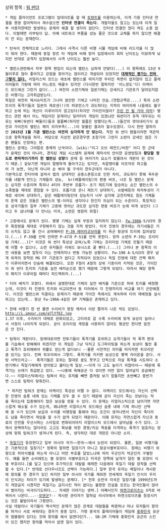 상위 항목 : [[워 썬더]]

 * 게임 클라이언트 프로그램이 업데이트를 할 때 [[토렌트]]를 이용하는데, 이게 가용 인터넷 연결을 몽땅 잡아먹어서 재수없으면 '''인터넷 연결이 죽는다'''. 개발자들도 알고는 있는데 이게 일부 사용자한테만 발생하는 문제라 해결 할 생각이 없단다. 인터넷 연결만 껐다 켜도 소용 없다. 이럴때면 리부팅이 답. 아예 네트워크 부품을 성능 좋은 것으로 교체를 하지 않으면 해결이 안 되는 문제란다.

 * 탄속이 전체적으로 느리다. 그래서 사격시 다른 비행 시뮬 게임에 비해 리드각을 더 많이 줘야 한다. 때문에 동일 장르 타 게임에 비해 방자 입장에서의 회피 난이도는 미묘하게 낮지만 반대로 공격자 입장에서의 사격 난이도는 훨씬 높다.

 * 밸런스관련해서 자꾸 항목 편집이 되는데 밸런스 심하게 안맞다(...) 이 항목에도 13년 9월이후로 많이 좋아지고 강점을 찾아가는 점이라고 개설되어 있었지만 '''[[그런거 없다|대체적인 평가는 전혀 그렇지 않다.]]''' 리얼리스틱 모드는 애초에 밸런스를 따지기엔 무리인 측면이 없지않아 있고 플레이어들의 기량에 따라 어느정도 메꿀수 있지만 (다시한번 말하지만 '어느정도'다) 아케이드 모드에선 그런거 없다(...) 여전히 소련기체와 일본기체는 강세이고 기관포가 달려있지않은 비행기는 고자취급받는다.
 독일은 여전히 매서슈미트가 그나마 쓸만한 기체고 나머진 안습.(연합군쪽은....) 특히 소련트리의 폭격기들과 일본의 제로센(!)의 퍼포먼스가 과도하다는 지적이 여러차례 나옴에도 불구하고 눈에 띄는 개선이 이루어지지 않고있다(하지만 가이진이잖아? [[우린 안 될 거야 아마]]) 밸런스 관련 해서 어느 게임이던 문제아닌 밀러터리 게임이 있겠냐만 워썬더가 유독 대두되는 이유는 워빠(워썬더 빠돌이)들과 월플빠(하지만 월플은 망했다는게...)들간의 깎아내리기식 설전과 가이진의 밸런스 패치 의지부족(...)이 맞물린 결과라 할수있겠다. 다시 한번 말하지만 '''2015년 1월 기준 밸런스는 여전히 심각하게 안 맞는다.''' 착한 워 썬더 팬들이라면 객관적으로 항목개설을 하자. 여담으로 지상전 같은경우엔 초창기라 그런지 소련이 강세인 점은 기존 팬들도 인정하는 편.
 밸런스 문제는 그야말로 총체적 난국이다. [wiki:"리그 오브 레전드/비판" 어디 한 군데가 문제인 것이 아니라, 경직된 게임 시스템적 문제에 제작사의 안이한 운영방침과 '''황당할 정도로 편파적이기까지 한 밸런싱 성향'''의 문제 등 여러가지 요소가 맞물려서 개판이 된 것이기 때문.] 겉보기엔 게임이 멀쩡하게 돌아가고는 있지만, 속알맹이를 이모저모 파고들어 가 보면, 아닌게 아니라 손 봐야 될 구석이 한두군데가 아니다.
 기본적으로 전티어에 걸쳐서 맵의 상대적인 공중스폰등으로 인한 차이, 과도하다 못해 육두문자를 내밭게 만드는 기체들의 성능,  br(배틀레이팅)의 편중 버프, 너프 등 밸런스 문제는 심각한 수준이며 특히나 4티어 후반부 프롭기~ 초기 제트기에 탑승하는 순간 밸런스의 수소폭발을 제대로 경험할 수 있다. 프롭기로 온니 제트기 상대하기, 슈발베등의 하자투성이 기체로 세이버 상대하기, 같은 배틀레이팅인데 성능차가 너무 심각해 교전자체도 힘든 기체들의 존재 같은 것들은 밸런스의 밸-이라도 생각이나 한건지 의심이 되는 수준이다. 특징적으로 섬국가들의 일부 기체가 고증에 벗어난 과도한 심각한 편중 버프가 눈에 띄게 보인다 (그리고 두 섬나라를 다 만나는 미국, 소련은 영원히 좌절)

 * 고증에서도 문제가 있다. 몇몇 기체는 실제 무장과 일치하지 않는다. [[Fw-190]]A-5/U3의 경우 폭장량을 제대로 구현해주지 않는 것을 지적 받았다. 미국 진영의 경우에는 자기네들은 거의 쓰지도 않고 물 건너 공여해버린 [[P-39 에어라코브라]]를 미 육군 항공대 트리에 집어넣었다.(...) P-39를 언락 안하면 P-47과 P-51를 언락 못한다. 정작 소련의 P-39는 프리미엄 기체(...)[* 이것은 워 썬더 특성상 공여/노획 기체는 프리미엄 기체로 만들기 때문에 어쩔 수 없으나, 소련 유저들은 리워드 보너스로 꿀 빤다.(...)] 그러나 본 항목의 이전 내용을 보면 알듯이 이는 언제까지나 변동 가능한 상황이다. Fw-190 A-5/U3의 경우 날개 외곽의 장착된 MG FF 기관포가 없다고 지적되어 있었으나 독일 진영에 대한 건팩 패치가 이루어지면서 단숨에 해결되었다. 또한 F형이 A형의 상위 기종이라 지적된 것은, 가이진이 워 썬더 트리의 기준을 실전 배치순으로 했기 때문에 그렇게 되었다. 따라서 해당 항목의 패치가 이루어질 때마다 피드백하자.(...)

 * 티어 배치가 꼬였다. 위에서 설명한대로 기체의 실전 배치를 기준으로 하여 트리를 배정했는데, 이것이 타 진영의 트리와 비교되면서 동 티어에서 각 진영끼리의 비교를 하기 곤란해졌다. 이것은 밸런스와 직결되는 문제이기 때문에 가이진 측에서도 계속하여 티어 재배정을 실시하고는 있는데.. 항상 Fw-190A-4같은 OP 기체들은 존재하고 있다.

 * 한때 비행기 한 번 몰면 수리비가 왕창 깨져서 이런 짤까지 나온 적도 있었다.
 http://i.imgur.com/q7lYf6I.jpg
 1.37 이후, 수리비가 대체로 완화되었고, 고티어로 갈 수록 수리비에 맞게 보상이 늘어나서 사정이 나아지게 되었다. 굳이 프리미엄 계정을 사용하지 않아도 평균만 한다면 밑전은 안 진다.

 * 팀웍이 개판이다. 원래대로라면 전투기들이 폭격기를 호위하고 요격기들이 적 폭격 편대를 기습해서 방해해야 하겠지만 이 게임은 그냥 닥치고 도그파이팅을 하는게 보상이 훨씬 좋고 폭격기 호위해봐야 쥐뿔도 얻는게 없다보니 --물론 사전적인 의미를 따지자면 쥐꼬리만큼 있기는 있다. 진짜 쥐꼬리여서 그렇지. 폭격기를 지키면 보상으로 몇백 라이온을 준다. 사탕 사먹으라고--  폭격기들은 호위는 절대로 꿈도 못꾸고 단독으로 자살 폭격을 시도하다 소련기체나 독일기체에게 얻어맞고 불타는게 일상.~~이게 다 고도 높이기 귀찮아서~~ 때문에 폭격기는 쓰레기 취급받고 있다. ~~나중에 육해공군 다 섞이면 어떤 일이 일어날지 궁금해진다.~~ 리얼리스틱에서는 팀짜서 하는 유저를 빼면 좀처럼 보기 힘들지만 초반빼고 중반가면 스스로 팀웍이 맞춰진다.

  * 하지만 팀워크 문제는 아케이드 특성상 어쩔 수 없다. 아케이드 모드에서는 자신이 선택한 진영의 슬롯 내에 있는 기체를 모두 쓸 수 있기 때문에 굳이 자신이 죽는 것보다는 적을 죽이는데 집중해야지 많은 보상을 얻을 수 있다. 이 문제는 리얼리스틱으로 넘어가면 자연스럽게 해소될 수가 있는게, 왜냐하면 리얼리스틱 모드에선 슬롯 내에 기체 하나만 선택해 쓸 수가 있으며 보급과 수리를 비행장을 통해야 하는 조건이 생겨나면서 자신이 죽더라도 남을 죽이면서 게임을 할 수가 없게 되었기 때문이다. 이떄 유저는 자연스럽게 자신과 동료의 안전을 우선시하는 스타일로 변화되어야지 리얼리스틱 모드에서 살아남을 수가 있다. 그래서 완벽하지는 않더라도 고고도 확보를 위한 경쟁/지상 목표를 타격하는 폭격기 엄호라는 양상에 맞춰 팀워크가 생겨나게 된다. 즉, 생각하던 대로 개판은 아니란 소리.

 * [[욱일기]]가 등장한다고 일부 아시아 국가~~한국~~에서 논란이 되었다. 물론, 일본 비행기들은 기본적으로 일장기[* 정확히 말하면 일장기가 아니고 항공식별부호이다. 원래는 비행기 외향으로 피아식별을 하는게 아니고 어떤 부호를 달았느냐에 따라 우군인지 적군인지 구별한다. 예를 들면 소비에트는 별 모양이 식별부호이고 미국은 양쪽에 날개가 달린 별 모양이 식별 부호이다.]를 달고 있으며 추가적으로 데칼을 해제한 다음에야 욱일기 데칼 장착을 선택할 수 있다.[* 반대로 선다우너즈도 선택이 가능하다.] 일부 한국 유저는 메일이나 게시판에 항의를 한 경우가 있긴 하지만 일부 아시아 국가를 제외한 전세계의 욱일기 인식이 우리의 인식과는 차이가 있기에 발생하는 문제다. [* 전후 승전국 미국은 일장기를 1999년도까지 게양금지 시켰지만 욱일기는 금지시킨 적이 없다는 불편한 진실을 모르는 한국인들이 많아서 벌어지는 비극이기도하다... 자세한 이야기는 생략.] 어째서인지 [[하켄크로이츠]]는 X자로 바뀌어서 나온다...--[[모덴군]]?-- 게시판 관리자가 말하길 러시아에서 하켄크로이츠를 등장시키는 것은 불법이라서 그렇댄다.
 사실 데칼이나 국기들이 역사적인 문제가 많은 관계로 데칼들을 허용하냐 마냐 유저들이 항의를 하거나 서로 싸워대는 경우가 종종 있다. 가령 중국의 플레이어들이 게임에 [[중화민국]] 공군의 엠블렘이 있다는 것에 항의를 해서 없앤다던가... SB-2M 기체에 중화민국 공군의 스킨이 있긴 했지만 항의를 먹어서 없앤 일이 있다.
